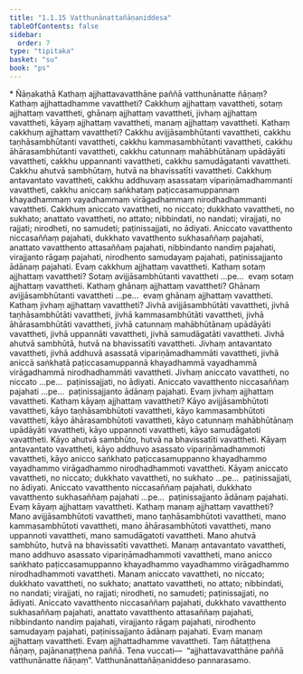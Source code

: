 ```yaml
---
title: "1.1.15 Vatthunānattañāṇaniddesa"
tableOfContents: false
sidebar:
  order: 7
type: "tipitaka"
basket: "su"
book: "ps"
---
```



<DynamicBreadcrumb />

<Paragraph type="center" book="ps">
* Ñāṇakathā
</Paragraph>


<Division number="66" book="ps" bookNo="26" page="4">

<Paragraph number="476" book="ps">
Kathaṃ ajjhattavavatthāne paññā vatthunānatte ñāṇaṃ? Kathaṃ ajjhattadhamme vavattheti? Cakkhuṃ ajjhattaṃ vavattheti, sotaṃ ajjhattaṃ vavattheti, ghānaṃ ajjhattaṃ vavattheti, jivhaṃ ajjhattaṃ vavattheti, kāyaṃ ajjhattaṃ vavattheti, manaṃ ajjhattaṃ vavattheti.
</Paragraph>

<Paragraph number="477" book="ps">
Kathaṃ cakkhuṃ ajjhattaṃ vavattheti? Cakkhu avijjāsambhūtanti vavattheti, cakkhu taṇhāsambhūtanti vavattheti, cakkhu kammasambhūtanti vavattheti, cakkhu āhārasambhūtanti vavattheti, cakkhu catunnaṃ mahābhūtānaṃ upādāyāti vavattheti, cakkhu uppannanti vavattheti, cakkhu samudāgatanti vavattheti. Cakkhu ahutvā sambhūtaṃ, hutvā na bhavissatīti vavattheti. Cakkhuṃ antavantato vavattheti, cakkhu addhuvaṃ asassataṃ vipariṇāmadhammanti vavattheti, cakkhu aniccaṃ saṅkhataṃ paṭiccasamuppannaṃ khayadhammaṃ vayadhammaṃ virāgadhammaṃ nirodhadhammanti vavattheti. Cakkhuṃ aniccato vavattheti, no niccato; dukkhato vavattheti, no sukhato; anattato vavattheti, no attato; nibbindati, no nandati; virajjati, no rajjati; nirodheti, no samudeti; paṭinissajjati, no ādiyati. Aniccato vavatthento niccasaññaṃ pajahati, dukkhato vavatthento sukhasaññaṃ pajahati, anattato vavatthento attasaññaṃ pajahati, nibbindanto nandiṃ pajahati, virajjanto rāgaṃ pajahati, nirodhento samudayaṃ pajahati, paṭinissajjanto ādānaṃ pajahati. Evaṃ cakkhuṃ ajjhattaṃ vavattheti.
</Paragraph>

<Paragraph number="478" book="ps">
Kathaṃ sotaṃ ajjhattaṃ vavattheti? Sotaṃ avijjāsambhūtanti vavattheti …pe…  evaṃ sotaṃ ajjhattaṃ vavattheti.
</Paragraph>

<Paragraph number="479" book="ps">
Kathaṃ ghānaṃ ajjhattaṃ vavattheti? Ghānaṃ avijjāsambhūtanti vavattheti …pe…  evaṃ ghānaṃ ajjhattaṃ vavattheti.
</Paragraph>

<Paragraph number="480" book="ps">
Kathaṃ jivhaṃ ajjhattaṃ vavattheti? Jivhā avijjāsambhūtāti vavattheti, jivhā taṇhāsambhūtāti vavattheti, jivhā kammasambhūtāti vavattheti, jivhā āhārasambhūtāti vavattheti, jivhā catunnaṃ mahābhūtānaṃ upādāyāti vavattheti, jivhā uppannāti vavattheti, jivhā samudāgatāti vavattheti. Jivhā ahutvā sambhūtā, hutvā na bhavissatīti vavattheti. Jivhaṃ antavantato vavattheti, jivhā addhuvā asassatā vipariṇāmadhammāti vavattheti, jivhā aniccā saṅkhatā paṭiccasamuppannā khayadhammā vayadhammā virāgadhammā nirodhadhammāti vavattheti. Jivhaṃ aniccato vavattheti, no niccato …pe…  paṭinissajjati, no ādiyati. Aniccato vavatthento niccasaññaṃ pajahati …pe…  paṭinissajjanto ādānaṃ pajahati. Evaṃ jivhaṃ ajjhattaṃ vavattheti.
</Paragraph>

<Paragraph number="481" book="ps">
Kathaṃ kāyaṃ ajjhattaṃ vavattheti? Kāyo avijjāsambhūtoti vavattheti, kāyo taṇhāsambhūtoti vavattheti, kāyo kammasambhūtoti vavattheti, kāyo āhārasambhūtoti vavattheti, kāyo catunnaṃ mahābhūtānaṃ upādāyāti vavattheti, kāyo uppannoti vavattheti, kāyo samudāgatoti vavattheti. Kāyo ahutvā sambhūto, hutvā na bhavissatīti vavattheti. Kāyaṃ antavantato vavattheti, kāyo addhuvo asassato vipariṇāmadhammoti vavattheti, kāyo anicco saṅkhato paṭiccasamuppanno khayadhammo vayadhammo virāgadhammo nirodhadhammoti vavattheti. Kāyaṃ aniccato vavattheti, no niccato; dukkhato vavattheti, no sukhato …pe…  paṭinissajjati, no ādiyati. Aniccato vavatthento niccasaññaṃ pajahati, dukkhato vavatthento sukhasaññaṃ pajahati …pe…  paṭinissajjanto ādānaṃ pajahati. Evaṃ kāyaṃ ajjhattaṃ vavattheti.
</Paragraph>

<Paragraph number="482" book="ps">
Kathaṃ manaṃ ajjhattaṃ vavattheti? Mano avijjāsambhūtoti vavattheti, mano taṇhāsambhūtoti vavattheti, mano kammasambhūtoti vavattheti, mano āhārasambhūtoti vavattheti, mano uppannoti vavattheti, mano samudāgatoti vavattheti. Mano ahutvā sambhūto, hutvā na bhavissatīti vavattheti. Manaṃ antavantato vavattheti, mano addhuvo asassato vipariṇāmadhammoti vavattheti, mano anicco saṅkhato paṭiccasamuppanno khayadhammo vayadhammo virāgadhammo nirodhadhammoti vavattheti. Manaṃ aniccato vavattheti, no niccato; dukkhato vavattheti, no sukhato; anattato vavattheti, no attato; nibbindati, no nandati; virajjati, no rajjati; nirodheti, no samudeti; paṭinissajjati, no ādiyati. Aniccato vavatthento niccasaññaṃ pajahati, dukkhato vavatthento sukhasaññaṃ pajahati, anattato vavatthento attasaññaṃ pajahati, nibbindanto nandiṃ pajahati, virajjanto rāgaṃ pajahati, nirodhento samudayaṃ pajahati, paṭinissajjanto ādānaṃ pajahati. Evaṃ manaṃ ajjhattaṃ vavattheti. Evaṃ ajjhattadhamme vavattheti. Taṃ ñātaṭṭhena ñāṇaṃ, pajānanaṭṭhena paññā. Tena vuccati—  “ajjhattavavatthāne paññā vatthunānatte ñāṇaṃ”.

</Paragraph>
</Division>

<Paragraph number="483" type="center" book="ps">
Vatthunānattañāṇaniddeso pannarasamo.
</Paragraph>